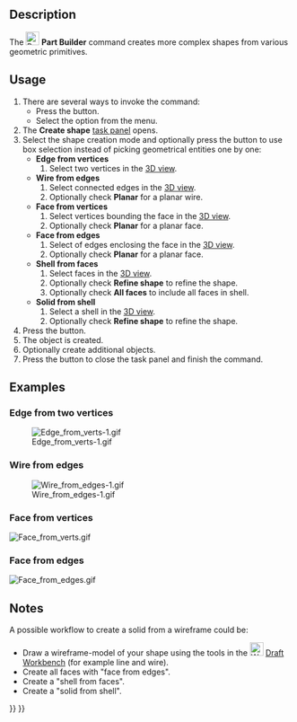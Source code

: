 <languages/>
<translate>

<!--T:6-->
{{Docnav
|[[Part_RegularPolygon|RegularPolygon]]
|[[Part_Extrude|Extrude]]
|[[Part_Workbench|Part]]
|IconL=Part_RegularPolygon.svg
|IconR=Part_Extrude.svg
|IconC=Workbench_Part.svg
}}

<!--T:1-->
{{GuiCommand
|Name=Part Builder
|MenuLocation=Part → Shape builder...
|Workbenches=[[Part_Workbench|Part]]
|SeeAlso=[[Part_Primitives|Part Primitives]]
}}

==Description== <!--T:22-->

<!--T:2-->
The [[Image:Part_Builder.svg|24px]] '''Part Builder''' command creates more complex shapes from various geometric primitives.

==Usage== <!--T:3-->

<!--T:8-->
# There are several ways to invoke the command:
#* Press the {{Button|[[Image:Part_Builder.svg|16px]] [[Part_Builder|Shape builder...]]}} button.
#* Select the {{MenuCommand|Part → [[Image:Part_Builder.svg|16px]] Shape builder...}} option from the menu.
# The '''Create shape''' [[Task_panel|task panel]] opens.
# Select the shape creation mode and optionally press the {{Button|Box selection...}} button to use box selection instead of picking geometrical entities one by one:
#* '''Edge from vertices'''
#*# Select two vertices in the [[3D_view|3D view]].
#* '''Wire from edges'''
#*# Select connected edges in the [[3D_view|3D view]].
#*# Optionally check '''Planar''' for a planar wire.
#* '''Face from vertices'''
#*# Select vertices bounding the face in the [[3D_view|3D view]].
#*# Optionally check '''Planar''' for a planar face.
#* '''Face from edges'''
#*# Select of edges enclosing the face in the [[3D_view|3D view]].
#*# Optionally check '''Planar''' for a planar face.
#* '''Shell from faces'''
#*# Select faces in the [[3D_view|3D view]].
#*# Optionally check '''Refine shape''' to refine the shape.
#*# Optionally check '''All faces''' to include all faces in shell.
#* '''Solid from shell'''
#*# Select a shell in the [[3D_view|3D view]].
#*# Optionally check '''Refine shape''' to refine the shape.
# Press the {{Button|Create}} button.
# The object is created.
# Optionally create additional objects.
# Press the {{Button|Close}} button to close the task panel and finish the command.

==Examples== <!--T:24-->

===Edge from two vertices=== <!--T:9-->

<!--T:10-->
[[Image:Edge from verts-1.gif]]

===Wire from edges=== <!--T:11--> 

<!--T:13-->
[[File:Wire_from_edges-1.gif]]

===Face from vertices=== <!--T:14-->

</translate>
[[File:Face_from_verts.gif]]
<translate>

===Face from edges=== <!--T:16-->

</translate>
[[File:Face_from_edges.gif]]
<translate>

==Notes== <!--T:23-->

<!--T:5-->
A possible workflow to create a solid from a wireframe could be:
* Draw a wireframe-model of your shape using the tools in the [[Image:Workbench_Draft.svg|24px]] [[Draft_Workbench|Draft Workbench]] (for example line and wire).
* Create all faces with "face from edges".
* Create a "shell from faces".
* Create a "solid from shell".


<!--T:7-->
{{Docnav
|[[Part_RegularPolygon|RegularPolygon]]
|[[Part_Extrude|Extrude]]
|[[Part_Workbench|Part]]
|IconL=Part_RegularPolygon.svg
|IconR=Part_Extrude.svg
|IconC=Workbench_Part.svg
}}

</translate>
{{Part Tools navi{{#translation:}}}}
{{Userdocnavi{{#translation:}}}}